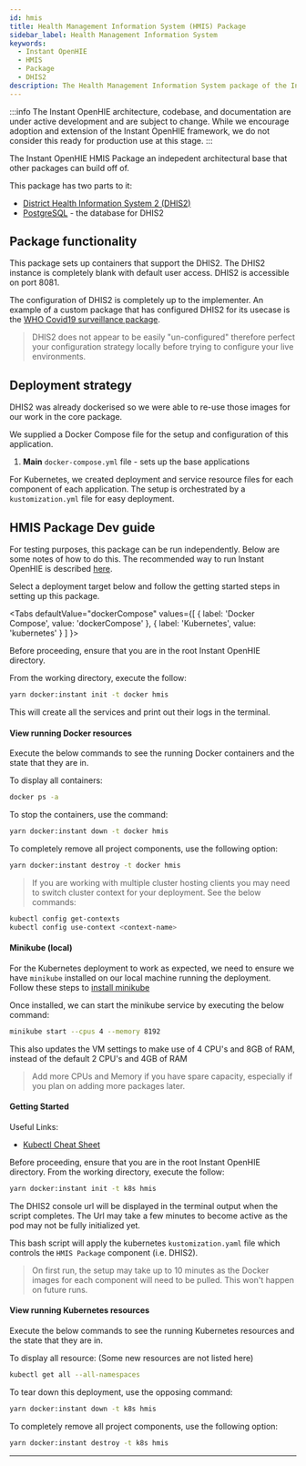 ```yaml
---
id: hmis
title: Health Management Information System (HMIS) Package
sidebar_label: Health Management Information System
keywords:
  - Instant OpenHIE
  - HMIS
  - Package
  - DHIS2
description: The Health Management Information System package of the Instant OpenHIE
---
```



:::info
The Instant OpenHIE architecture, codebase, and documentation are under active development and are subject to change.
While we encourage adoption and extension of the Instant OpenHIE framework, we do not consider this ready for production use at this stage.
:::

The Instant OpenHIE HMIS Package an indepedent architectural base that other packages can build off of.

This package has two parts to it:

- [District Health Information System 2 (DHIS2)](https://dhis2.org/)
- [PostgreSQL](https://www.postgresql.org/) - the database for DHIS2

## Package functionality

This package sets up containers that support the DHIS2. The DHIS2 instance is completely blank with default user access.
DHIS2 is accessible on port 8081.

The configuration of DHIS2 is completely up to the implementer.
An example of a custom package that has configured DHIS2 for its usecase is the [WHO Covid19 surveillance package](https://github.com/jembi/who-covid19-surveillance-package).

> DHIS2 does not appear to be easily "un-configured" therefore perfect your configuration strategy locally before trying to configure your live environments.

## Deployment strategy

DHIS2 was already dockerised so we were able to re-use those images for our work in the core package.

We supplied a Docker Compose file for the setup and configuration of this application.

1. **Main** `docker-compose.yml` file - sets up the base applications

For Kubernetes, we created deployment and service resource files for each component of each application.
The setup is orchestrated by a `kustomization.yml` file for easy deployment.


## HMIS Package Dev guide

For testing purposes, this package can be run independently. Below are some notes of how to do this.
The recommended way to run Instant OpenHIE is described [here](../introduction/getting-started.mdx).

Select a deployment target below and follow the getting started steps in setting up this package.

<Tabs
  defaultValue="dockerCompose"
  values={[
    { label: 'Docker Compose', value: 'dockerCompose' },
    { label: 'Kubernetes', value: 'kubernetes' }
  ]
}>
<TabItem value="dockerCompose">

Before proceeding, ensure that you are in the root Instant OpenHIE directory.

From the working directory, execute the follow:

```bash
yarn docker:instant init -t docker hmis
```

This will create all the services and print out their logs in the terminal.

#### View running Docker resources

Execute the below commands to see the running Docker containers and the state that they are in.

To display all containers:

```sh
docker ps -a
```

To stop the containers, use the command:

```bash
yarn docker:instant down -t docker hmis
```

To completely remove all project components, use the following option:

```bash
yarn docker:instant destroy -t docker hmis
```


</TabItem>
<TabItem value="kubernetes">

> If you are working with multiple cluster hosting clients you may need to switch cluster context for your deployment. See the below commands:

```sh
kubectl config get-contexts
kubectl config use-context <context-name>
```

#### Minikube (local)

For the Kubernetes deployment to work as expected, we need to ensure we have `minikube` installed on our local machine running the deployment.
Follow these steps to [install minikube](https://kubernetes.io/docs/tasks/tools/install-minikube/)

Once installed, we can start the minikube service by executing the below command:

```sh
minikube start --cpus 4 --memory 8192
```

This also updates the VM settings to make use of 4 CPU's and 8GB of RAM, instead of the default 2 CPU's and 4GB of RAM

> Add more CPUs and Memory if you have spare capacity, especially if you plan on adding more packages later.

#### Getting Started

Useful Links:

- [Kubectl Cheat Sheet](https://www.digitalocean.com/community/cheatsheets/getting-started-with-kubernetes-a-kubectl-cheat-sheet)

Before proceeding, ensure that you are in the root Instant OpenHIE directory.
From the working directory, execute the follow:

```bash
yarn docker:instant init -t k8s hmis
```

The DHIS2 console url will be displayed in the terminal output when the script completes. The Url may take a few minutes to become active as the pod may not be fully initialized yet.

This bash script will apply the kubernetes `kustomization.yaml` file which controls the `HMIS Package` component (i.e. DHIS2).

> On first run, the setup may take up to 10 minutes as the Docker images for each component will need to be pulled. This won't happen on future runs.

#### View running Kubernetes resources

Execute the below commands to see the running Kubernetes resources and the state that they are in.

To display all resource: (Some new resources are not listed here)

```sh
kubectl get all --all-namespaces
```

To tear down this deployment, use the opposing command:

```bash
yarn docker:instant down -t k8s hmis
```

To completely remove all project components, use the following option:

```bash
yarn docker:instant destroy -t k8s hmis
```

---
</TabItem>
</Tabs>
